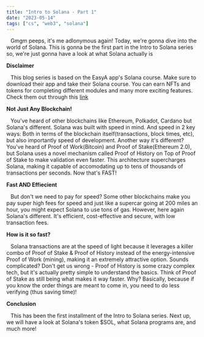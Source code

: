 ```yaml
---
title: "Intro to Solana - Part 1"
date: "2023-05-14"
tags: ["cs", "web3", "solana"]
---
```


&ensp; Gmgm peeps, it's me adlonymous again! Today, we're gonna dive into the world of Solana. This is gonna be the first part in the Intro to Solana series so, we're just gonna have a look at what Solana actually is

**Disclaimer**

&ensp; This blog series is based on the EasyA app's Solana course. Make sure to download their app and take their Solana course. You can earn NFTs and tokens for completing different modules and many more exciting features. Check them out through this [link](https://www.easya.io/)

**Not Just Any Blockchain!**

&ensp; You've heard of other blockchains like Ethereum, Polkadot, Cardano but Solana's different. Solana was built with speed in mind. And speed in 2 key ways: Both in terms of the blockchain itself(transactions, block times, etc), but also importantly speed of development. Another way it's different? You've heard of Proof of Work(Bitcoin) and Proof of Stake(Ethereum 2.0), but Solana uses a novel mechanism called Proof of History on Top of Proof of Stake to make validation even faster. This architecture supercharges Solana, making it capable of accomodating up to tens of thousands of transactions per seconds. Now that's FAST!

**Fast AND Effiecient**

&ensp; But don't we need to pay for speed? Some other blockchains make you pay super high fees for speed and just like a supercar going at 200 miles an hour, you might expect Solana to use tons of gas. However, here again Solana's different. It's efficient, cost-effective and secure, with low transaction fees.

**How is it so fast?**

&ensp; Solana transactions are at the speed of light because it leverages a killer combo of Proof of Stake & Proof of History instead of the energy-intensive Proof of Work (mining), making it an extremely attractive option. Sounds complicated? Don't get us wrong - Proof of History is some crazy complex tech, but it's actually pretty simple to understand the basics. Think of Proof of Stake as still being what makes it way faster. Why? Basically, because if you know the order things are meant to come in, you need to do less verifying (thus saving time)!

**Conclusion**

&ensp; This has been the first installment of the Intro to Solana series. Next up, we will have a look at Solana's token $SOL, what Solana programs are, and much more!
